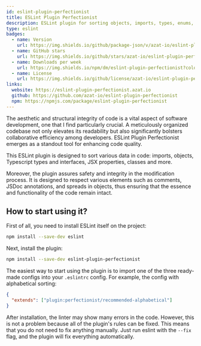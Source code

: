 ```yaml
---
id: eslint-plugin-perfectionist
title: ESLint Plugin Perfectionist
description: ESLint plugin for sorting objects, imports, types, enums, JSX props, etc.
type: eslint
badges:
  - name: Version
    url: https://img.shields.io/github/package-json/v/azat-io/eslint-plugin-perfectionist?color=f6bd40&labelColor=181818
  - name: GitHub stars
    url: https://img.shields.io/github/stars/azat-io/eslint-plugin-perfectionist?style=flat&color=f6bd40&labelColor=181818
  - name: Downloads per week
    url: https://img.shields.io/npm/dm/eslint-plugin-perfectionist?color=f6bd40&labelColor=181818
  - name: License
    url: https://img.shields.io/github/license/azat-io/eslint-plugin-perfectionist?color=f6bd40&labelColor=181818
links:
  website: https://eslint-plugin-perfectionist.azat.io
  github: https://github.com/azat-io/eslint-plugin-perfectionist
  npm: https://npmjs.com/package/eslint-plugin-perfectionist
---
```


The aesthetic and structural integrity of code is a vital aspect of software development, one that I find particularly crucial. A meticulously organized codebase not only elevates its readability but also significantly bolsters collaborative efficiency among developers. ESLint Plugin Perfectionist emerges as a standout tool for enhancing code quality.

This ESLint plugin is designed to sort various data in code: imports, objects, Typescript types and interfaces, JSX properties, classes and more.

Moreover, the plugin assures safety and integrity in the modification process. It is designed to respect various elements such as comments, JSDoc annotations, and spreads in objects, thus ensuring that the essence and functionality of the code remain intact.

## How to start using it?

First of all, you need to install ESLint itself on the project:

```sh
npm install --save-dev eslint
```

Next, install the plugin:

```sh
npm install --save-dev eslint-plugin-perfectionist
```

The easiest way to start using the plugin is to import one of the three ready-made configs into your `.eslintrc` config. For example, the config with alphabetical sorting:

```json
{
  "extends": ["plugin:perfectionist/recommended-alphabetical"]
}
```

After installation, the linter may show many errors in the code. However, this is not a problem because all of the plugin's rules can be fixed. This means that you do not need to fix anything manually. Just run eslint with the `--fix` flag, and the plugin will fix everything automatically.
